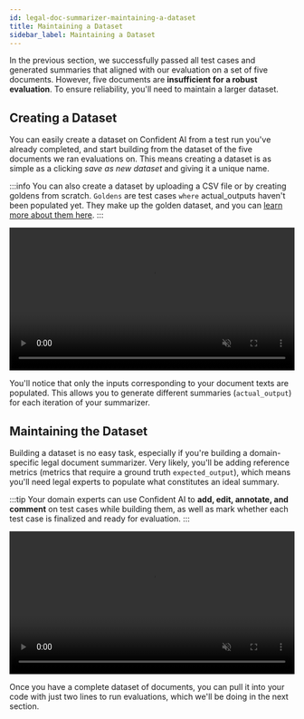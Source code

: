 ```yaml
---
id: legal-doc-summarizer-maintaining-a-dataset
title: Maintaining a Dataset
sidebar_label: Maintaining a Dataset
---
```


In the previous section, we successfully passed all test cases and generated summaries that aligned with our evaluation on a set of five documents. However, five documents are **insufficient for a robust evaluation**. To ensure reliability, you'll need to maintain a larger dataset.

## Creating a Dataset

You can easily create a dataset on Confident AI from a test run you've already completed, and start building from the dataset of the five documents we ran evaluations on. This means creating a dataset is as simple as a clicking _save as new dataset_ and giving it a unique name.

:::info
You can also create a dataset by uploading a CSV file or by creating goldens from scratch. `Goldens` are test cases `where` actual_outputs haven't been populated yet. They make up the golden dataset, and you can [learn more about them here](/docs/evaluation-datasets#with-goldens).
:::

<div
  style={{
    display: "flex",
    alignItems: "center",
    justifyContent: "center",
    marginBottom: "20px",
  }}
>
  <video width="100%" autoPlay loop muted playsInlines>
    <source
      src="https://confident-docs.s3.us-east-1.amazonaws.com/tutorial-legal-document-summarizer-creating-a-dataset.mp4"
      type="video/mp4"
    />
  </video>
</div>

You'll notice that only the inputs corresponding to your document texts are populated. This allows you to generate different summaries (`actual_output`) for each iteration of your summarizer.

## Maintaining the Dataset

Building a dataset is no easy task, especially if you're building a domain-specific legal document summarizer. Very likely, you'll be adding reference metrics (metrics that require a ground truth `expected_output`), which means you'll need legal experts to populate what constitutes an ideal summary.

:::tip
Your domain experts can use Confident AI to **add, edit, annotate, and comment** on test cases while building them, as well as mark whether each test case is finalized and ready for evaluation.
:::

<div
  style={{
    display: "flex",
    alignItems: "center",
    justifyContent: "center",
    marginBottom: "20px",
  }}
>
  <video width="100%" autoPlay loop muted playsInlines>
    <source
      src="https://confident-docs.s3.us-east-1.amazonaws.com/tutorial-legal-document-summarizer-editing-dataset.mp4"
      type="video/mp4"
    />
  </video>
</div>

Once you have a complete dataset of documents, you can pull it into your code with just two lines to run evaluations, which we'll be doing in the next section.
